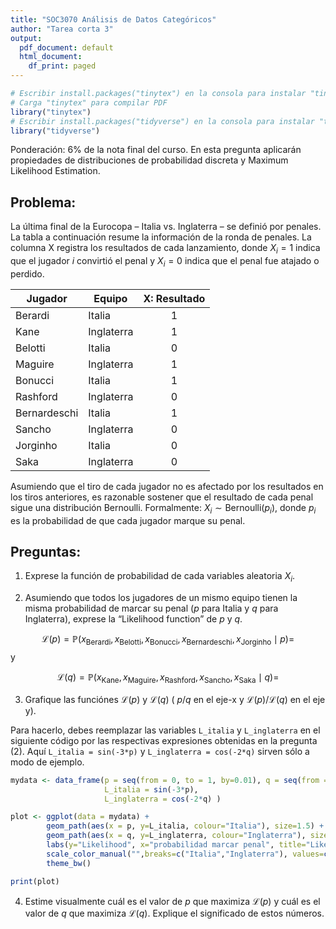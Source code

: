 ```yaml
---
title: "SOC3070 Análisis de Datos Categóricos"
author: "Tarea corta 3"
output:
  pdf_document: default
  html_document:
    df_print: paged
---
```


```r
# Escribir install.packages("tinytex") en la consola para instalar "tinytex"
# Carga "tinytex" para compilar PDF
library("tinytex")
# Escribir install.packages("tidyverse") en la consola para instalar "tidyverse"
library("tidyverse")
```
Ponderación: 6% de la nota final del curso. 
En esta pregunta aplicarán propiedades de distribuciones de probabilidad discreta y Maximum Likelihood Estimation.

## Problema: 

La última final de la Eurocopa -- Italia vs. Inglaterra --  se definió por penales. La tabla a continuación resume la información de la ronda de penales. La columna X registra los resultados de cada lanzamiento, donde $X_{i}=1$ indica que el jugador $i$ convirtió el penal y $X_{i}=0$ indica que el penal fue atajado o perdido.  


| Jugador   	    | Equipo     | X: Resultado  |
| --------------- | --------   | :--------: |
| Berardi      	  | Italia   	 | 1          |
| Kane         	  | Inglaterra | 1          |
| Belotti      	  | Italia   	 | 0          |
| Maguire      	  | Inglaterra | 1          |
| Bonucci      	  | Italia   	 | 1          |
| Rashford     	  | Inglaterra | 0          |
| Bernardeschi 	  | Italia   	 | 1          |
| Sancho       	  | Inglaterra | 0          |
| Jorginho 	      | Italia     | 0          |
| Saka         	  | Inglaterra | 0          |


Asumiendo que el tiro de cada jugador no es afectado por los resultados en los tiros anteriores, es razonable sostener que el resultado de cada penal sigue una distribución Bernoulli. Formalmente:  $X_{i} \sim \text{Bernoulli}(p_{i})$, donde $p_{i}$ es la probabilidad de que cada jugador marque su penal.


## Preguntas:

1) Exprese la función de probabilidad de cada variables aleatoria $X_{i}$.

2) Asumiendo que todos los jugadores de un mismo equipo tienen la misma probabilidad de marcar su penal ($p$ para Italia y $q$ para Inglaterra), exprese la "Likelihood function" de $p$ y $q$.

$$\mathcal{L}(p) = \mathbb{P}(x_{\text{Berardi}}, x_{\text{Belotti}}, x_{\text{Bonucci}}, x_{\text{Bernardeschi}}, x_{\text{Jorginho}} \mid p) = $$
y

$$\mathcal{L}(q) = \mathbb{P}(x_{\text{Kane}}, x_{\text{Maguire}}, x_{\text{Rashford}}, x_{\text{Sancho}}, x_{\text{Saka}} \mid q) =$$

<div style="page-break-after: always; visibility: hidden"> 
\pagebreak 
</div>

3) Grafique las funciónes $\mathcal{L}(p)$ y $\mathcal{L}(q)$ ( $p$/$q$ en el eje-x y $\mathcal{L}(p)$/$\mathcal{L}(q)$ en el eje y).

Para hacerlo, debes reemplazar las variables `L_italia` y `L_inglaterra` en el siguiente código por las respectivas expresiones obtenidas en la pregunta (2). Aquí `L_italia = sin(-3*p)` y  ` L_inglaterra = cos(-2*q)` sirven sólo a modo de ejemplo.

```r
mydata <- data_frame(p = seq(from = 0, to = 1, by=0.01), q = seq(from = 0, to = 1, by=0.01), 
                     L_italia = sin(-3*p),
                     L_inglaterra = cos(-2*q) )

plot <- ggplot(data = mydata) +
        geom_path(aes(x = p, y=L_italia, colour="Italia"), size=1.5) +
        geom_path(aes(x = q, y=L_inglaterra, colour="Inglaterra"), size=1.5) +
        labs(y="Likelihood", x="probabilidad marcar penal", title="Likelihood function de p y q") +
        scale_color_manual("",breaks=c("Italia","Inglaterra"), values=c("blue","red")) +
        theme_bw() 

print(plot)
```


4) Estime visualmente cuál es el valor de $p$ que maximiza $\mathcal{L}(p)$ y cuál es el valor de $q$ que maximiza $\mathcal{L}(q)$. Explique el significado de estos números.



